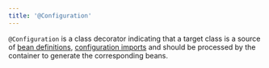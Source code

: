 ```yaml
---
title: '@Configuration'
---
```


`@Configuration` is a class decorator indicating that a target class is a source of [bean definitions](/docs/api/bean.mdx),
[configuration imports](/docs/api/import.mdx) and should be processed by the container to generate the corresponding beans.
